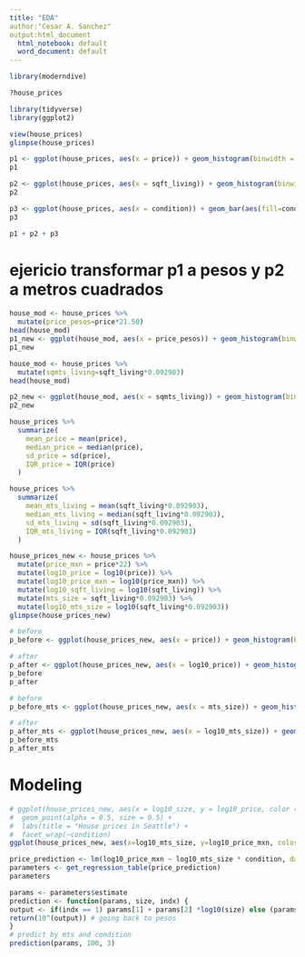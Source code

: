 ---
title: "EDA"
author:"Cesar A. Sanchez"
output:html_document
  html_notebook: default
  word_document: default
---

```{r}
library(moderndive)
```
```{r}
?house_prices
```

```{r}
library(tidyverse)
library(ggplot2)
```

```{r}
view(house_prices)
glimpse(house_prices)
```

```{r}
p1 <- ggplot(house_prices, aes(x = price)) + geom_histogram(binwidth = 200000, color = 'white') + labs(x = 'price (USD)',title='House Price')
p1
```

```{r}
p2 <- ggplot(house_prices, aes(x = sqft_living)) + geom_histogram(binwidth = 500, fill='orange',color = 'white')+ labs(x = 'Living space (square food)',title='House size')
p2
```

```{r}
p3 <- ggplot(house_prices, aes(x = condition)) + geom_bar(aes(fill=condition))+ labs(x = 'condition',title='House condition') + theme(legend.position = 'none')
p3
```

```{r}
p1 + p2 + p3
```

# ejericio transformar p1 a pesos y p2 a metros cuadrados

```{r}
house_mod <- house_prices %>%
  mutate(price_pesos=price*21.50)
head(house_mod)
p1_new <- ggplot(house_mod, aes(x = price_pesos)) + geom_histogram(binwidth = 2000000, color = 'white') + labs(x = 'price (Pesos)',title='House Price')
p1_new
```

```{r}
house_mod <- house_prices %>%
  mutate(sqmts_living=sqft_living*0.092903)
head(house_mod)

p2_new <- ggplot(house_mod, aes(x = sqmts_living)) + geom_histogram(binwidth = 20, fill='orange',color = 'white')+ labs(x = 'Living space (square food)',title='House size')
p2_new
```

```{r}
house_prices %>%
  summarize(
    mean_price = mean(price),
    median_price = median(price),
    sd_price = sd(price),
    IQR_price = IQR(price)
  )
```

```{r}
house_prices %>%
  summarize(
    mean_mts_living = mean(sqft_living*0.092903),
    median_mts_living = median(sqft_living*0.092903),
    sd_mts_living = sd(sqft_living*0.092903),
    IQR_mts_living = IQR(sqft_living*0.092903)
  )

```

```{r}
house_prices_new <- house_prices %>%
  mutate(price_mxn = price*22) %>%
  mutate(log10_price = log10(price)) %>%
  mutate(log10_price_mxn = log10(price_mxn)) %>%
  mutate(log10_sqft_living = log10(sqft_living)) %>%
  mutate(mts_size = sqft_living*0.092903) %>%
  mutate(log10_mts_size = log10(sqft_living*0.092903))
glimpse(house_prices_new)
```

```{r}
# before
p_before <- ggplot(house_prices_new, aes(x = price)) + geom_histogram(binwidth = 200000, color = 'black', fill='yellow') + labs(x = 'price (USD)',title='House Price')

# after
p_after <- ggplot(house_prices_new, aes(x = log10_price)) + geom_histogram(bins = 40, color = 'black', fill='blue') + labs(x = 'log 10 price (USD)',title='House Price')
p_before
p_after
```

```{r}
# before
p_before_mts <- ggplot(house_prices_new, aes(x = mts_size)) + geom_histogram(bins = 40, color = 'black', fill='red') + labs(x = 'size (sqr mts)',title='House size')

# after
p_after_mts <- ggplot(house_prices_new, aes(x = log10_mts_size)) + geom_histogram(bins = 40, color = 'black', fill='orange') + labs(x = 'log 10 size (sqr mts)',title='House size')
p_before_mts
p_after_mts
```

# Modeling
```{r}
# ggplot(house_prices_new, aes(x = log10_size, y = log10_price, color = condition)) +
#  geom_point(alpha = 0.5, size = 0.5) +
#  labs(title = "House prices in Seattle") +
#  facet_wrap(~condition)
ggplot(house_prices_new, aes(x=log10_mts_size, y=log10_price_mxn, color = condition)) + geom_point(alpha = 0.2, size = 0.5) + labs(title = "house prices in Seattle") + facet_wrap(~condition) + geom_smooth(method ~ 'lm')
```

```{r}
price_prediction <- lm(log10_price_mxn ~ log10_mts_size * condition, data = house_prices_new)
parameters <- get_regression_table(price_prediction)
parameters
```

```{r}
params <- parameters$estimate
prediction <- function(params, size, indx) {
output <- if(indx == 1) params[1] + params[2] *log10(size) else (params[1] + params[1+indx]) +  (params[2] + params[5+indx]) *log10(size)
return(10^(output)) # going back to pesos
}
# predict by mts and condition
prediction(params, 100, 3)
```

